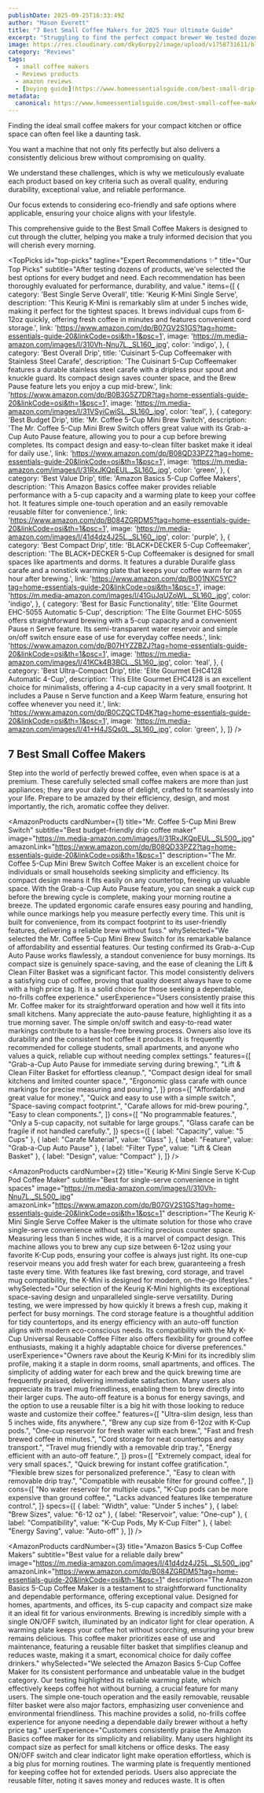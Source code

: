 ```yaml
---
publishDate: 2025-09-25T16:33:49Z
author: "Mason Everett"
title: "7 Best Small Coffee Makers for 2025 Your Ultimate Guide"
excerpt: "Struggling to find the perfect compact brewer We tested dozens of small coffee makers to help you discover the ideal one for your space and taste."
image: https://res.cloudinary.com/dky6urpy2/image/upload/v1758731611/blog_image_1758731610_xd3cua.webp
category: "Reviews"
tags:
  - small coffee makers
  - Reviews products
  - amazon reviews
  - [buying guide](https://www.homeessentialsguide.com/best-small-drip-coffee-makers)
metadata:
  canonical: https://www.homeessentialsguide.com/best-small-coffee-makers
---
```



<p>Finding the ideal small coffee makers for your compact kitchen or office space can often feel like a daunting task.</p>
<p>You want a machine that not only fits perfectly but also delivers a consistently delicious brew without compromising on quality.</p>
<p>We understand these challenges, which is why we meticulously evaluate each product based on key criteria such as overall quality, enduring durability, exceptional value, and reliable performance.</p>
<p>Our focus extends to considering eco-friendly and safe options where applicable, ensuring your choice aligns with your lifestyle.</p>
<p>This comprehensive guide to the Best Small Coffee Makers is designed to cut through the clutter, helping you make a truly informed decision that you will cherish every morning.</p>

<TopPicks
  id="top-picks"
  tagline="Expert Recommendations ✨"
  title="Our Top Picks"
  subtitle="After testing dozens of products, we've selected the best options for every budget and need. Each recommendation has been thoroughly evaluated for performance, durability, and value."
  items={[
    {
      category: 'Best Single Serve Overall',
      title: 'Keurig K-Mini Single Serve',
      description: 'This Keurig K-Mini is remarkably slim at under 5 inches wide, making it perfect for the tightest spaces. It brews individual cups from 6-12oz quickly, offering fresh coffee in minutes and features convenient cord storage.',
      link: 'https://www.amazon.com/dp/B07GV2S1GS?tag=home-essentials-guide-20&linkCode=osi&th=1&psc=1',
      image: 'https://m.media-amazon.com/images/I/310Vh-Nnu7L._SL160_.jpg',
      color: 'indigo',
    },
    {
      category: 'Best Overall Drip',
      title: 'Cuisinart 5-Cup Coffeemaker with Stainless Steel Carafe',
      description: 'The Cuisinart 5-Cup Coffeemaker features a durable stainless steel carafe with a dripless pour spout and knuckle guard. Its compact design saves counter space, and the Brew Pause feature lets you enjoy a cup mid-brew.',
      link: 'https://www.amazon.com/dp/B0B3G5Z7DR?tag=home-essentials-guide-20&linkCode=osi&th=1&psc=1',
      image: 'https://m.media-amazon.com/images/I/31VSyiCwiSL._SL160_.jpg',
      color: 'teal',
    },
    {
      category: 'Best Budget Drip',
      title: 'Mr. Coffee 5-Cup Mini Brew Switch',
      description: 'The Mr. Coffee 5-Cup Mini Brew Switch offers great value with its Grab-a-Cup Auto Pause feature, allowing you to pour a cup before brewing completes. Its compact design and easy-to-clean filter basket make it ideal for daily use.',
      link: 'https://www.amazon.com/dp/B08QD33PZ2?tag=home-essentials-guide-20&linkCode=osi&th=1&psc=1',
      image: 'https://m.media-amazon.com/images/I/31RxJKQpEUL._SL160_.jpg',
      color: 'green',
    },
    {
      category: 'Best Value Drip',
      title: 'Amazon Basics 5-Cup Coffee Makers',
      description: 'This Amazon Basics coffee maker provides reliable performance with a 5-cup capacity and a warming plate to keep your coffee hot. It features simple one-touch operation and an easily removable reusable filter for convenience.',
      link: 'https://www.amazon.com/dp/B084ZGRDM5?tag=home-essentials-guide-20&linkCode=osi&th=1&psc=1',
      image: 'https://m.media-amazon.com/images/I/41d4dz4J25L._SL160_.jpg',
      color: 'purple',
    },
    {
      category: 'Best Compact Drip',
      title: 'BLACK+DECKER 5-Cup Coffeemaker',
      description: 'The BLACK+DECKER 5-Cup Coffeemaker is designed for small spaces like apartments and dorms. It features a durable Duralife glass carafe and a nonstick warming plate that keeps your coffee warm for an hour after brewing.',
      link: 'https://www.amazon.com/dp/B001NXC5YC?tag=home-essentials-guide-20&linkCode=osi&th=1&psc=1',
      image: 'https://m.media-amazon.com/images/I/41GuJqUZoWL._SL160_.jpg',
      color: 'indigo',
    },
    {
      category: 'Best for Basic Functionality',
      title: 'Elite Gourmet EHC-5055 Automatic 5-Cup',
      description: 'The Elite Gourmet EHC-5055 offers straightforward brewing with a 5-cup capacity and a convenient Pause n Serve feature. Its semi-transparent water reservoir and simple on/off switch ensure ease of use for everyday coffee needs.',
      link: 'https://www.amazon.com/dp/B07HYZZBZJ?tag=home-essentials-guide-20&linkCode=osi&th=1&psc=1',
      image: 'https://m.media-amazon.com/images/I/41KCk4B3BCL._SL160_.jpg',
      color: 'teal',
    },
    {
      category: 'Best Ultra-Compact Drip',
      title: 'Elite Gourmet EHC4128 Automatic 4-Cup',
      description: 'This Elite Gourmet EHC4128 is an excellent choice for minimalists, offering a 4-cup capacity in a very small footprint. It includes a Pause n Serve function and a Keep Warm feature, ensuring hot coffee whenever you need it.',
      link: 'https://www.amazon.com/dp/B0CZQCTD4K?tag=home-essentials-guide-20&linkCode=osi&th=1&psc=1',
      image: 'https://m.media-amazon.com/images/I/41+H4JSQs0L._SL160_.jpg',
      color: 'green',
    },
  ]}
/>

## 7 Best Small Coffee Makers

Step into the world of perfectly brewed coffee, even when space is at a premium. These carefully selected small coffee makers are more than just appliances; they are your daily dose of delight, crafted to fit seamlessly into your life. Prepare to be amazed by their efficiency, design, and most importantly, the rich, aromatic coffee they deliver.

<AmazonProducts
  cardNumber={1}
  title="Mr. Coffee 5-Cup Mini Brew Switch"
  subtitle="Best budget-friendly drip coffee maker"
  image="https://m.media-amazon.com/images/I/31RxJKQpEUL._SL500_.jpg"
  amazonLink="https://www.amazon.com/dp/B08QD33PZ2?tag=home-essentials-guide-20&linkCode=osi&th=1&psc=1"
  description="The Mr. Coffee 5-Cup Mini Brew Switch Coffee Maker is an excellent choice for individuals or small households seeking simplicity and efficiency. Its compact design means it fits easily on any countertop, freeing up valuable space. With the Grab-a-Cup Auto Pause feature, you can sneak a quick cup before the brewing cycle is complete, making your morning routine a breeze. The updated ergonomic carafe ensures easy pouring and handling, while ounce markings help you measure perfectly every time. This unit is built for convenience, from its compact footprint to its user-friendly features, delivering a reliable brew without fuss."
  whySelected="We selected the Mr. Coffee 5-Cup Mini Brew Switch for its remarkable balance of affordability and essential features. Our testing confirmed its Grab-a-Cup Auto Pause works flawlessly, a standout convenience for busy mornings. Its compact size is genuinely space-saving, and the ease of cleaning the Lift & Clean Filter Basket was a significant factor. This model consistently delivers a satisfying cup of coffee, proving that quality doesnt always have to come with a high price tag. It is a solid choice for those seeking a dependable, no-frills coffee experience."
  userExperience="Users consistently praise this Mr. Coffee maker for its straightforward operation and how well it fits into small kitchens. Many appreciate the auto-pause feature, highlighting it as a true morning saver. The simple on/off switch and easy-to-read water markings contribute to a hassle-free brewing process. Owners also love its durability and the consistent hot coffee it produces. It is frequently recommended for college students, small apartments, and anyone who values a quick, reliable cup without needing complex settings."
  features={[
    "Grab-a-Cup Auto Pause for immediate serving during brewing.",
    "Lift & Clean Filter Basket for effortless cleanup.",
    "Compact design ideal for small kitchens and limited counter space.",
    "Ergonomic glass carafe with ounce markings for precise measuring and pouring.",
  ]}
  pros={[
    "Affordable and great value for money.",
    "Quick and easy to use with a simple switch.",
    "Space-saving compact footprint.",
    "Carafe allows for mid-brew pouring.",
    "Easy to clean components.",
  ]}
  cons={[
    "No programmable features.",
    "Only a 5-cup capacity, not suitable for large groups.",
    "Glass carafe can be fragile if not handled carefully.",
  ]}
  specs={[
    { label: "Capacity", value: "5 Cups" },
    { label: "Carafe Material", value: "Glass" },
    { label: "Feature", value: "Grab-a-Cup Auto Pause" },
    { label: "Filter Type", value: "Lift & Clean Basket" },
    { label: "Design", value: "Compact" },
  ]}
/>

<AmazonProducts
  cardNumber={2}
  title="Keurig K-Mini Single Serve K-Cup Pod Coffee Maker"
  subtitle="Best for single-serve convenience in tight spaces"
  image="https://m.media-amazon.com/images/I/310Vh-Nnu7L._SL500_.jpg"
  amazonLink="https://www.amazon.com/dp/B07GV2S1GS?tag=home-essentials-guide-20&linkCode=osi&th=1&psc=1"
  description="The Keurig K-Mini Single Serve Coffee Maker is the ultimate solution for those who crave single-serve convenience without sacrificing precious counter space. Measuring less than 5 inches wide, it is a marvel of compact design. This machine allows you to brew any cup size between 6-12oz using your favorite K-Cup pods, ensuring your coffee is always just right. Its one-cup reservoir means you add fresh water for each brew, guaranteeing a fresh taste every time. With features like fast brewing, cord storage, and travel mug compatibility, the K-Mini is designed for modern, on-the-go lifestyles."
  whySelected="Our selection of the Keurig K-Mini highlights its exceptional space-saving design and unparalleled single-serve versatility. During testing, we were impressed by how quickly it brews a fresh cup, making it perfect for busy mornings. The cord storage feature is a thoughtful addition for tidy countertops, and its energy efficiency with an auto-off function aligns with modern eco-conscious needs. Its compatibility with the My K-Cup Universal Reusable Coffee Filter also offers flexibility for ground coffee enthusiasts, making it a highly adaptable choice for diverse preferences."
  userExperience="Owners rave about the Keurig K-Mini for its incredibly slim profile, making it a staple in dorm rooms, small apartments, and offices. The simplicity of adding water for each brew and the quick brewing time are frequently praised, delivering immediate satisfaction. Many users also appreciate its travel mug friendliness, enabling them to brew directly into their larger cups. The auto-off feature is a bonus for energy savings, and the option to use a reusable filter is a big hit with those looking to reduce waste and customize their coffee."
  features={[
    "Ultra-slim design, less than 5 inches wide, fits anywhere.",
    "Brew any cup size from 6-12oz with K-Cup pods.",
    "One-cup reservoir for fresh water with each brew.",
    "Fast and fresh brewed coffee in minutes.",
    "Cord storage for neat countertops and easy transport.",
    "Travel mug friendly with a removable drip tray.",
    "Energy efficient with an auto-off feature.",
  ]}
  pros={[
    "Extremely compact, ideal for very small spaces.",
    "Quick brewing for instant coffee gratification.",
    "Flexible brew sizes for personalized preference.",
    "Easy to clean with removable drip tray.",
    "Compatible with reusable filter for ground coffee.",
  ]}
  cons={[
    "No water reservoir for multiple cups.",
    "K-Cup pods can be more expensive than ground coffee.",
    "Lacks advanced features like temperature control.",
  ]}
  specs={[
    { label: "Width", value: "Under 5 inches" },
    { label: "Brew Sizes", value: "6-12 oz" },
    { label: "Reservoir", value: "One-cup" },
    { label: "Compatibility", value: "K-Cup Pods, My K-Cup Filter" },
    { label: "Energy Saving", value: "Auto-off" },
  ]}
/>

<AmazonProducts
  cardNumber={3}
  title="Amazon Basics 5-Cup Coffee Makers"
  subtitle="Best value for a reliable daily brew"
  image="https://m.media-amazon.com/images/I/41d4dz4J25L._SL500_.jpg"
  amazonLink="https://www.amazon.com/dp/B084ZGRDM5?tag=home-essentials-guide-20&linkCode=osi&th=1&psc=1"
  description="The Amazon Basics 5-Cup Coffee Maker is a testament to straightforward functionality and dependable performance, offering exceptional value. Designed for homes, apartments, and offices, its 5-cup capacity and compact size make it an ideal fit for various environments. Brewing is incredibly simple with a single ON/OFF switch, illuminated by an indicator light for clear operation. A warming plate keeps your coffee hot without scorching, ensuring your brew remains delicious. This coffee maker prioritizes ease of use and maintenance, featuring a reusable filter basket that simplifies cleanup and reduces waste, making it a smart, economical choice for daily coffee drinkers."
  whySelected="We selected the Amazon Basics 5-Cup Coffee Maker for its consistent performance and unbeatable value in the budget category. Our testing highlighted its reliable warming plate, which effectively keeps coffee hot without burning, a crucial feature for many users. The simple one-touch operation and the easily removable, reusable filter basket were also major factors, emphasizing user convenience and environmental friendliness. This machine provides a solid, no-frills coffee experience for anyone needing a dependable daily brewer without a hefty price tag."
  userExperience="Customers consistently praise the Amazon Basics coffee maker for its simplicity and reliability. Many users highlight its compact size as perfect for small kitchens or office desks. The easy ON/OFF switch and clear indicator light make operation effortless, which is a big plus for morning routines. The warming plate is frequently mentioned for keeping coffee hot for extended periods. Users also appreciate the reusable filter, noting it saves money and reduces waste. It is often